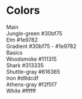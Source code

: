 
<Meta title="Docs/Colors" />

<style>{`
  body {
    font-family: 'Montserrat';
  }

  .subheading {
    --mediumdark: '#999999';
    font-weight: 900;
    font-size: 13px;
    color: #999;
    letter-spacing: 6px;
    line-height: 24px;
    text-transform: uppercase;
    margin-bottom: 12px;
    margin-top: 40px;
  }

  .color-list {
    display: flex;
    flex-wrap: wrap;
    gap: 10px;
  }

  .color-item {
    display: block;
    box-shadow: 0px 4px 32px rgba(0, 0, 0, 0.08);
    border-radius: 8px;
    width: 150px;
    height: 220px;
    color: #333333;
    display: flex;
    overflow: hidden;
    align-items: flex-end;
  }

  .color-info {
    background: #FFF;
    color: #011826;
    font-weight: 500;
    font-size: 16px;
    width: 100%;
    padding: 15px;
  }

  .color-item span {
    display: block;
    font-size: 12px;
    font-weight: 400;
    color: #949DAE;
  }

`}</style>

# Colors

<div className="subheading">Main</div>

<div className="color-list">
    <div className="color-item" style={{ background: '#30bf75' }}>
        <div className="color-info">
            Jungle-green
            <span>#30bf75</span>
        </div>
    </div>
    <div className="color-item" style={{ background: '#1e9782' }}>
        <div className="color-info">
            Elm
            <span>#1e9782</span>
        </div>
    </div>
    <div
        className="color-item"
        style={{
            background:
                'linear-gradient(109.14deg, #30bf75 -1.67%, #1e9782 115.85%)',
        }}
    >
        <div className="color-info">
            Gradient
            <span>#30bf75 - #1e9782</span>
        </div>
    </div>
</div>

<div className="subheading">Basics</div>

<div className="color-list">
    <div className="color-item" style={{ background: '#111315' }}>
        <div className="color-info">
            Woodsmoke
            <span>#111315</span>
        </div>
    </div>
    <div className="color-item" style={{ background: '#313335' }}>
        <div className="color-info">
            Shark
            <span>#313335</span>
        </div>
    </div>
    <div className="color-item" style={{ background: '#616365' }}>
        <div className="color-info">
            Shuttle-gray
            <span>#616365</span>
        </div>
    </div>
    <div className="color-item" style={{ background: '#d9dcdf' }}>
        <div className="color-info">
            Iron
            <span>#d9dcdf</span>
        </div>
    </div>
    <div className="color-item" style={{ background: '#f2f5f7' }}>
        <div className="color-info">
            Athens-gray
            <span>#f2f5f7</span>
        </div>
    </div>
    <div className="color-item" style={{ background: '#ffffff' }}>
        <div className="color-info">
            White
            <span>#ffffff</span>
        </div>
    </div>
</div>
